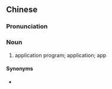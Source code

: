 {{also|应用程序}}
==Chinese==
{{zh-forms|s=应用程序|type=22}}

===Pronunciation===
{{zh-pron
|m=yìngyòng chéngxù
|c=jing3 jung6 cing4 zeoi6
|cat=n
}}

===Noun===
{{zh-noun}}

# {{lb|zh|computing|Mainland|Singapore|Malaysia}} application program; application; app

====Synonyms====
* {{qualifier|Taiwan|Hong Kong}} {{zh-l|應用程式‎}}